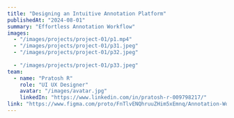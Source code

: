 ---
title: "Designing an Intuitive Annotation Platform"
publishedAt: "2024-08-01"
summary: "Effortless Annotation Workflow"
images:
  - "/images/projects/project-01/p1.mp4"
  - "/images/projects/project-01/p31.jpeg"
  - "/images/projects/project-01/p32.jpeg"
 
  - "/images/projects/project-01/p33.jpeg"
team:
  - name: "Pratosh R"
    role: "UI UX Designer"
    avatar: "/images/avatar.jpg"
    linkedIn: "https://www.linkedin.com/in/pratosh-r-009798217/"
link: "https://www.figma.com/proto/FnTlvENQhruuZHim5xEmnq/Annotation-Workspace?content-scaling=fixed&kind=proto&node-id=465-15&page-id=465%3A14&scaling=scale-down-width"
---

